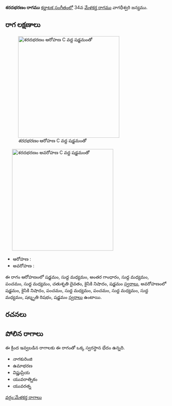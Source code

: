 {{Infobox ragam
	| name          	= శరదభరణం
	| synonym	    	= 
	| mela          	= 
	| chakra        	= 
	| janaka        	= 
	| type          	= షడవ-ఔడవ
	| arohanam      	= {{svaraC|S|M1|G3|M1|P|M1|D2|N2|S'}} 
	| avarohanam    	= {{svaraC|S'|N2|P|M1|P|M1|M1|R3|S}}
	| jeeva         	=
	| chhaya        	=
	| nyasa         	=
	| vishesha      	= 
	| equivalent  		= 
}}
{{కర్ణాటక సంగీత రాగాలు}}
'''శరదభరణం రాగము''' [[కర్ణాటక సంగీతం]]లో 34వ [[మేళకర్త రాగము]] వాగధీశ్వరి జన్యము. 


==రాగ లక్షణాలు==
[[Image:sharadabharanam_ar_kb2wiki.png|thumb|right|316px|''శరదభరణం'' ఆరోహణ C వద్ద షడ్జమంతో]]
	[[Image:sharadabharanam_av_kb2wiki.png|thumb|right|316px|''శరదభరణం'' అవరోహణ C వద్ద షడ్జమంతో]]

* ఆరోహణ : {{svaraC|S|M1|G3|M1|P|M1|D2|N2|S'}} 
* అవరోహణ : {{svaraC|S'|N2|P|M1|P|M1|M1|R3|S}}

ఈ రాగం ఆరోహణంలో షడ్జమం, సుద్ద మధ్యమం, అంతర గాంధారం, సుద్ద మధ్యమం, పంచమం, సుద్ద మధ్యమం, చతుశృతి దైవతం, కైసికి నిషాదం, షడ్జమం [[స్వరాలు]], అవరోహణంలో షడ్జమం, కైసికి నిషాదం, పంచమం, సుద్ద మధ్యమం, పంచమం, సుద్ద మధ్యమం, సుద్ద మధ్యమం, షట్శృతి రిషభం, షడ్జమం [[స్వరాలు]] ఉంటాయి.

==రచనలు==



==పోలిన రాగాలు==
ఈ క్రింద ఇవ్వబడిన రాగాలకు ఈ రాగంతో ఒక్క స్వరస్థాన భేదం ఉన్నది.
* నాగకురింజి
* ఉమాభరణ
* విష్ణుప్రియ
* యువరాత్నికం
* యువరత్న



[[వర్గం:మేళకర్త రాగాలు]]